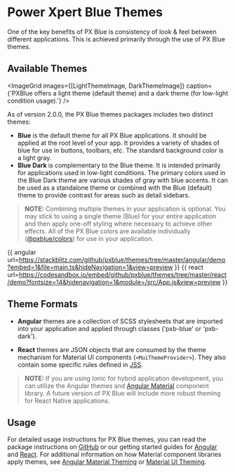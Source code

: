 
# Power Xpert Blue Themes

One of the key benefits of PX Blue is consistency of look & feel between different applications. This is achieved primarily through the use of PX Blue themes.

## Available Themes

<ImageGrid
    images={[LightThemeImage, DarkThemeImage]}
    caption={'PXBlue offers a light theme (default theme) and a dark theme (for low-light condition usage).'}
/>

As of version 2.0.0, the PX Blue themes packages includes two distinct themes:

-   **Blue** is the default theme for all PX Blue applications. It should be applied at the root level of your app. It provides a variety of shades of blue for use in buttons, toolbars, etc. The standard background color is a light gray.
-   **Blue Dark** is complementary to the Blue theme. It is intended primarily for applications used in low-light conditions. The primary colors used in the Blue Dark theme are various shades of gray with blue accents. It can be used as a standalone theme or combined with the Blue (default) theme to provide contrast for areas such as detail sidebars.

> **NOTE:** Combining multiple themes in your application is optional. You may stick to using a single theme (Blue) for your entire application and then apply one-off styling where necessary to achieve other effects. All of the PX Blue colors are available individually ([@pxblue/colors](https://www.npmjs.com/package/@pxblue/colors)) for use in your application.

{{ angular url=https://stackblitz.com/github/pxblue/themes/tree/master/angular/demo?embed=1&file=main.ts&hideNavigation=1&view=preview }}
{{ react url=https://codesandbox.io/embed/github/pxblue/themes/tree/master/react/demo?fontsize=14&hidenavigation=1&module=/src/App.js&view=preview }}

## Theme Formats

-   **Angular** themes are a collection of SCSS stylesheets that are imported into your application and applied through classes ('pxb-blue' or 'pxb-dark').

-   **React** themes are JSON objects that are consumed by the theme mechanism for Material UI components (`<MuiThemeProvider>`). They also contain some specific rules defined in [JSS](https://material-ui.com/customization/css-in-js/).

> **NOTE:** If you are using Ionic for hybrid application development, you can utilize the Angular themes and [Angular Material](https://material.angular.io/components/categories) component library. A future version of PX Blue will include more robust theming for React Native applications.

## Usage

For detailed usage instructions for PX Blue themes, you can read the package instructions on [GitHub](https://github.com/pxblue/themes#px-blue-themes-for-eaton-applications) or our getting started guides for [Angular](/development/frameworks-web/angular) and [React](/development/frameworks-web/react). For additional information on how Material component libraries apply themes, see [Angular Material Theming](https://material.angular.io/guide/theming) or [Material UI Theming](https://material-ui.com/customization/themes/).
